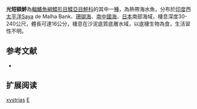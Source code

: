{{Speciesbox
| name = 光短額鮃
| image = 
| image_width = 250px
| image_caption = 
| status = NE
| status_system = IUCN3.1
| genus = Engyprosopon
| species = xystrias
| authority = [[Hubbs|Hubbs]], 1915
| synonyms = 
}}

'''光短額鮃'''為[[輻鰭魚綱|輻鰭魚綱]][[鰈形目|鰈形目]][[鰈亞目|鰈亞目]][[鮃科|鮃科]]的其中一[[種|種]]，為熱帶海水魚，分布於[[印度|印度]]西[[太平洋|太平洋]]Saya de Malha Bank、[[珊瑚海|珊瑚海]]、[[南中國海|南中國海]]、[[日本|日本]]南部海域，棲息深度30-240公尺，體長可達16公分，棲息在沙泥底質底層水域，以底棲生物為食，生活習性不明。

== 参考文献 ==
*{{FishBase_species|genus=Engyprosopon|species=xystrias|year=2014|month=4}}

== 扩展阅读 ==
{{refbegin}}
{{wikispecies-inline|Engyprosopon xystrias|光短額鮃}}
{{refend}}
{{Taxonbar|from=Q2486092}}

[[Category:短額鮃屬|xystrias]]
[[Category:1915年描述的魚類|E]]


{{魚類小作品}}